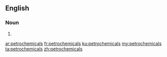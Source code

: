 ==English==

===Noun===
{{head|en|noun plural form}}

# {{plural of|petrochemical|lang=en}}

[[ar:petrochemicals]]
[[fr:petrochemicals]]
[[ku:petrochemicals]]
[[my:petrochemicals]]
[[ta:petrochemicals]]
[[zh:petrochemicals]]